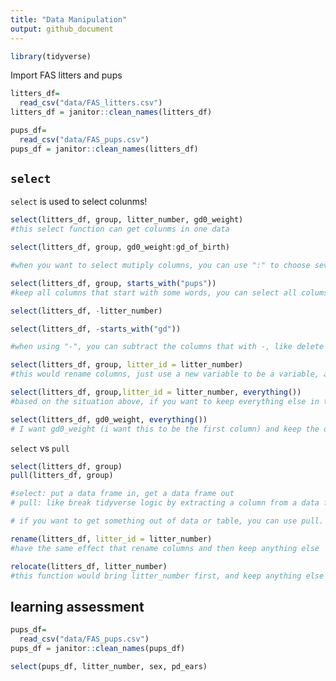 ```yaml
---
title: "Data Manipulation"
output: github_document
---
```


```r
library(tidyverse)
```

Import FAS litters and pups

```r
litters_df=
  read_csv("data/FAS_litters.csv")
litters_df = janitor::clean_names(litters_df)

pups_df=
  read_csv("data/FAS_pups.csv")
pups_df = janitor::clean_names(litters_df)
```




## `select`

`select` is used to select colunms!

```r
select(litters_df, group, litter_number, gd0_weight)
#this select function can get colunms in one data

select(litters_df, group, gd0_weight:gd_of_birth)

#when you want to select mutiply columns, you can use ":" to choose several columns, for example, from gd0_weight to gd_of_birth, and everything between these two columns are selected

select(litters_df, group, starts_with("pups"))
#keep all columns that start with some words, you can select all colums that start with pups using starts_with function

select(litters_df, -litter_number)

select(litters_df, -starts_with("gd"))

#when using "-", you can subtract the columns that with -, like delete litter_number column, and those columns that start with gd

select(litters_df, group, litter_id = litter_number)
#this would rename columns, just use a new variable to be a variable, and this would only show this columns

select(litters_df, group,litter_id = litter_number, everything())
#based on the situation above, if you want to keep everything else in the data, you can add everything function

select(litters_df, gd0_weight, everything())
# I want gd0_weight (i want this to be the first column) and keep the other things that comes from after this
```


`select` vs `pull`

```r
select(litters_df, group)
pull(litters_df, group)

#select: put a data frame in, get a data frame out
# pull: like break tidyverse logic by extracting a column from a data frame, and showing like a vector floating around, it doesn't exist inside of a data frame anyone

# if you want to get something out of data or table, you can use pull.
```
```r
rename(litters_df, litter_id = litter_number)
#have the same effect that rename columns and then keep anything else

relocate(litters_df, litter_number)
#this function would bring litter_number first, and keep anything else
```

## learning assessment
```r
pups_df=
  read_csv("data/FAS_pups.csv")
pups_df = janitor::clean_names(pups_df)

select(pups_df, litter_number, sex, pd_ears)
```


